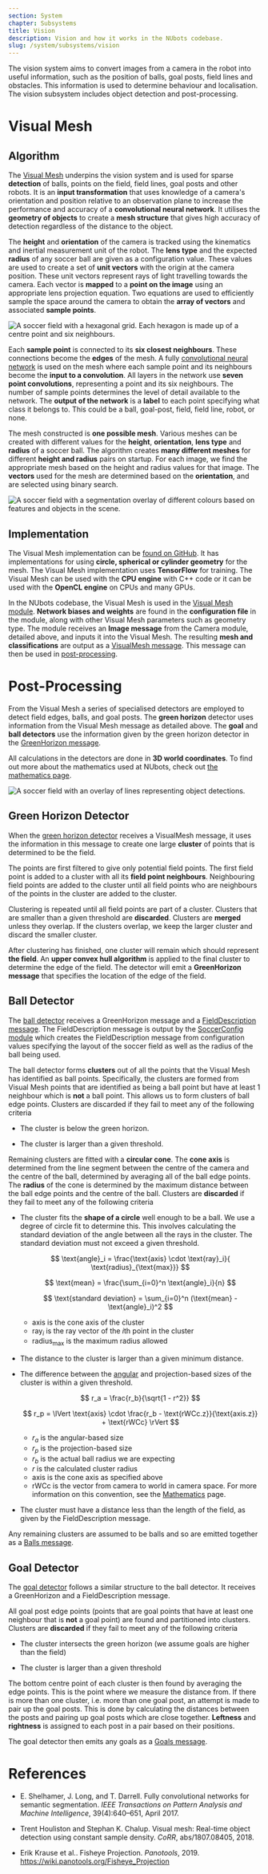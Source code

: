 ```yaml
---
section: System
chapter: Subsystems
title: Vision
description: Vision and how it works in the NUbots codebase.
slug: /system/subsystems/vision
---
```


The vision system aims to convert images from a camera in the robot into useful information, such as the position of balls, goal posts, field lines and obstacles. This information is used to determine behaviour and localisation. The vision subsystem includes object detection and post-processing.

# Visual Mesh

## Algorithm

The [Visual Mesh](https://doi.org/10.1007/978-3-030-27544-0_4) underpins the vision system and is used for sparse **detection** of balls, points on the field, field lines, goal posts and other robots. It is an **input transformation** that uses knowledge of a camera's orientation and position relative to an observation plane to increase the performance and accuracy of a **convolutional neural network**. It utilises the **geometry of objects** to create a **mesh structure** that gives high accuracy of detection regardless of the distance to the object.

The **height** and **orientation** of the camera is tracked using the kinematics and inertial measurement unit of the robot. The **lens type** and the expected **radius** of any soccer ball are given as a configuration value. These values are used to create a set of **unit vectors** with the origin at the camera position. These unit vectors represent rays of light travelling towards the camera. Each vector is **mapped** to a **point on the image** using an appropriate lens projection equation. Two equations are used to efficiently sample the space around the camera to obtain the **array of vectors** and associated **sample points**.

![A soccer field with a hexagonal grid. Each hexagon is made up of a centre point and six neighbours.](./images/visual-mesh-grid.jpg 'The Visual Mesh grid')

Each **sample point** is connected to its **six closest neighbours**. These connections become the **edges** of the mesh. A fully [convolutional neural network](https://doi.org/10.1109/TPAMI.2016.2572683) is used on the mesh where each sample point and its neighbours become the **input to a convolution**. All layers in the network use **seven point convolutions**, representing a point and its six neighbours. The number of sample points determines the level of detail available to the network. The **output of the network** is a **label** to each point specifying what class it belongs to. This could be a ball, goal-post, field, field line, robot, or none.

The mesh constructed is **one possible mesh**. Various meshes can be created with different values for the **height**, **orientation**, **lens type** and **radius** of a soccer ball. The algorithm creates **many different meshes** for different **height and radius** pairs on startup. For each image, we find the appropriate mesh based on the height and radius values for that image. The **vectors** used for the mesh are determined based on the **orientation**, and are selected using binary search.

![A soccer field with a segmentation overlay of different colours based on features and objects in the scene.](./images/vision-green-horizon-balls-detections.png 'The classifications from the Visual Mesh neural network.')

## Implementation

The Visual Mesh implementation can be [found on GitHub](https://github.com/Fastcode/VisualMesh). It has implementations for using **circle, spherical or cylinder geometry** for the mesh. The Visual Mesh implementation uses **TensorFlow** for training. The Visual Mesh can be used with the **CPU engine** with C++ code or it can be used with the **OpenCL engine** on CPUs and many GPUs.

In the NUbots codebase, the Visual Mesh is used in the [Visual Mesh module](https://github.com/NUbots/NUbots/tree/master/module/vision/VisualMesh). **Network biases and weights** are found in the **configuration file** in the module, along with other Visual Mesh parameters such as geometry type. The module receives an **Image message** from the Camera module, detailed above, and inputs it into the Visual Mesh. The resulting **mesh and classifications** are output as a [VisualMesh message](https://github.com/NUbots/NUbots/blob/master/shared/message/vision/VisualMesh.proto). This message can then be used in [post-processing](#post-processing).

# Post-Processing

From the Visual Mesh a series of specialised detectors are employed to detect field edges, balls, and goal posts. The **green horizon** detector uses information from the Visual Mesh message as detailed above. The **goal** and **ball detectors** use the information given by the green horizon detector in the [GreenHorizon message](https://github.com/NUbots/NUbots/blob/master/shared/message/vision/GreenHorizon.proto).

All calculations in the detectors are done in **3D world coordinates**. To find out more about the mathematics used at NUbots, check out [the mathematics page](/system/foundations/mathematics).

![A soccer field with an overlay of lines representing object detections.](./images/vision-balls-goals.png 'The full output of the vision system showing the green horizon, ball and goal detections.')

## Green Horizon Detector

When the [green horizon detector](https://github.com/NUbots/NUbots/blob/master/module/vision/GreenHorizonDetector/) receives a VisualMesh message, it uses the information in this message to create one large **cluster** of points that is determined to be the field.

The points are first filtered to give only potential field points. The first field point is added to a cluster with all its **field point neighbours**. Neighbouring field points are added to the cluster until all field points who are neighbours of the points in the cluster are added to the cluster.

Clustering is repeated until all field points are part of a cluster. Clusters that are smaller than a given threshold are **discarded**. Clusters are **merged** unless they overlap. If the clusters overlap, we keep the larger cluster and discard the smaller cluster.

After clustering has finished, one cluster will remain which should represent **the field**. An **upper convex hull algorithm** is applied to the final cluster to determine the edge of the field. The detector will emit a **GreenHorizon message** that specifies the location of the edge of the field.

## Ball Detector

The [ball detector](https://github.com/NUbots/NUbots/blob/master/module/vision/BallDetector/) receives a GreenHorizon message and a [FieldDescription message](https://github.com/NUbots/NUbots/blob/master/shared/message/support/FieldDescription.proto). The FieldDescription message is output by the [SoccerConfig module](https://github.com/NUbots/NUbots/tree/master/module/support/configuration/SoccerConfig) which creates the FieldDescription message from configuration values specifying the layout of the soccer field as well as the radius of the ball being used.

The ball detector forms **clusters** out of all the points that the Visual Mesh has identified as ball points. Specifically, the clusters are formed from Visual Mesh points that are identified as being a ball point but have at least $1$ neighbour which is **not** a ball point. This allows us to form clusters of ball edge points. Clusters are discarded if they fail to meet any of the following criteria

- The cluster is below the green horizon.

- The cluster is larger than a given threshold.

Remaining clusters are fitted with a **circular cone**. The **cone axis** is determined from the line segment between the centre of the camera and the centre of the ball, determined by averaging all of the ball edge points. The **radius** of the cone is determined by the maximum distance between the ball edge points and the centre of the ball. Clusters are **discarded** if they fail to meet any of the following criteria

- The cluster fits the **shape of a circle** well enough to be a ball. We use a degree of circle fit to determine this. This involves calculating the standard deviation of the angle between all the rays in the cluster. The standard deviation must not exceed a given threshold.

  $$
  \text{angle}_i = \frac{\text{axis} \cdot \text{ray}_i}{ \text{radius}_{\text{max}}}
  $$

  $$
  \text{mean} = \frac{\sum_{i=0}^n \text{angle}_i}{n}
  $$

  $$
  \text{standard deviation} = \sum_{i=0}^n (\text{mean} - \text{angle}_i)^2
  $$

  - $\text{axis}$ is the cone axis of the cluster
  - $\text{ray}_i$ is the ray vector of the $i$th point in the cluster
  - $\text{radius}_{\text{max}}$ is the maximum radius allowed

- The distance to the cluster is larger than a given minimum distance.

- The difference between the [angular](https://en.wikipedia.org/wiki/Angular_diameter) and projection-based sizes of the cluster is within a given threshold.

  $$
  r_a = \frac{r_b}{\sqrt{1 - r^2}}
  $$

  $$
  r_p = \lVert \text{axis} \cdot \frac{r_b - \text{rWCc.z}}{\text{axis.z}} + \text{rWCc} \rVert
  $$

  - $r_a$ is the angular-based size
  - $r_p$ is the projection-based size
  - $r_b$ is the actual ball radius we are expecting
  - $r$ is the calculated cluster radius
  - axis is the cone axis as specified above
  - rWCc is the vector from camera to world in camera space. For more information on this convention, see the [Mathematics](/system/foundations/mathematics#homogeneous-transformations) page.

- The cluster must have a distance less than the length of the field, as given by the FieldDescription message.

Any remaining clusters are assumed to be balls and so are emitted together as a [Balls message](https://github.com/NUbots/NUbots/blob/master/shared/message/vision/Ball.proto).

## Goal Detector

The [goal detector](https://github.com/NUbots/NUbots/blob/master/module/vision/GoalDetector/src/GoalDetector.cpp) follows a similar structure to the ball detector. It receives a GreenHorizon and a FieldDescription message.

All goal post edge points (points that are goal points that have at least one neighbour that is **not** a goal point) are found and partitioned into clusters. Clusters are **discarded** if they fail to meet any of the following criteria

- The cluster intersects the green horizon (we assume goals are higher than the field)

- The cluster is larger than a given threshold

The bottom centre point of each cluster is then found by averaging the edge points. This is the point where we measure the distance from. If there is more than one cluster, i.e. more than one goal post, an attempt is made to pair up the goal posts. This is done by calculating the distances between the posts and pairing up goal posts which are close together. **Leftness** and **rightness** is assigned to each post in a pair based on their positions.

The goal detector then emits any goals as a [Goals message](https://github.com/NUbots/NUbots/blob/master/shared/message/vision/Goal.proto).

# References

- E. Shelhamer, J. Long, and T. Darrell. Fully convolutional networks for semantic segmentation. _IEEE Transactions on Pattern Analysis and Machine Intelligence_, 39(4):640–651, April 2017.

- Trent Houliston and Stephan K. Chalup. Visual mesh: Real-time object detection using constant sample density. _CoRR_, abs/1807.08405, 2018.

- Erik Krause et al.. Fisheye Projection. _Panotools_, 2019. https://wiki.panotools.org/Fisheye_Projection

